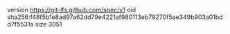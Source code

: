 version https://git-lfs.github.com/spec/v1
oid sha256:f48f5b1e8ad97a62dd79e4221af980113eb79270f5ae349b903a01bdd7f5531a
size 3051

